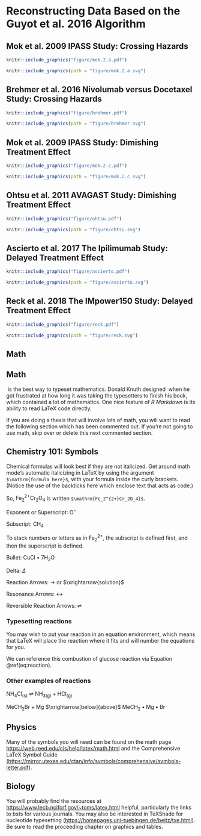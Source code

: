 # Reconstructing Data Based on the Guyot et al. 2016 Algorithm {#math-sci}

<!-- Required to number equations in HTML files -->
<script type="text/x-mathjax-config">
MathJax.Hub.Config({
  TeX: { equationNumbers: { autoNumber: "AMS" } }
});
</script>

## Mok et al. 2009 IPASS Study: Crossing Hazards

```r
knitr::include_graphics("figure/mok.2.a.pdf")
```

```r
knitr::include_graphics(path = "figure/mok.2.a.svg")
```

\clearpage 

## Brehmer et al. 2016 Nivolumab versus Docetaxel Study: Crossing Hazards

```r
knitr::include_graphics("figure/brehmer.pdf")
```

```r
knitr::include_graphics(path = "figure/brehmer.svg")
```

\clearpage 

## Mok et al. 2009 IPASS Study: Dimishing Treatment Effect

```r
knitr::include_graphics("figure/mok.2.c.pdf")
```

```r
knitr::include_graphics(path = "figure/mok.2.c.svg")
```

\clearpage 

## Ohtsu et al. 2011 AVAGAST Study: Dimishing Treatment Effect

```r
knitr::include_graphics("figure/ohtsu.pdf")
```

```r
knitr::include_graphics(path = "figure/ohtsu.svg")
```

\clearpage 

## Ascierto et al. 2017 The Ipilimumab Study: Delayed Treatment Effect

```r
knitr::include_graphics("figure/ascierto.pdf")
```

```r
knitr::include_graphics(path = "figure/ascierto.svg")
```

\clearpage 

## Reck et al. 2018 The IMpower150 Study: Delayed Treatment Effect

```r
knitr::include_graphics("figure/reck.pdf")
```

```r
knitr::include_graphics(path = "figure/reck.svg")
```

## Math

## Math

\TeX\ is the best way to typeset mathematics. Donald Knuth designed \TeX\ when he got frustrated at how long it was taking the typesetters to finish his book, which contained a lot of mathematics.  One nice feature of _R Markdown_ is its ability to read LaTeX code directly.

If you are doing a thesis that will involve lots of math, you will want to read the following section which has been commented out. If you're not going to use math, skip over or delete this next commented section.


<!-- MATH and PHYSICS majors: Uncomment the following section -->
<!--
$$\sum_{j=1}^n (\delta\theta_j)^2 \leq {{\beta_i^2}\over{\delta_i^2 + \rho_i^2}}
\left[ 2\rho_i^2 + {\delta_i^2\beta_i^2\over{\delta_i^2 + \rho_i^2}} \right] \equiv \omega_i^2
$$

From Informational Dynamics, we have the following (Dave Braden):

After _n_ such encounters the posterior density for $\theta$ is

$$
\pi(\theta|X_1< y_1,\dots,X_n<y_n) \varpropto \pi(\theta) \prod_{i=1}^n\int_{-\infty}^{y_i}
   \exp\left(-{(x-\theta)^2\over{2\sigma^2}}\right)\ dx
$$

Another equation:

$$\det\left|\,\begin{matrix}%
c_0&c_1\hfill&c_2\hfill&\ldots&c_n\hfill\cr
c_1&c_2\hfill&c_3\hfill&\ldots&c_{n+1}\hfill\cr
c_2&c_3\hfill&c_4\hfill&\ldots&c_{n+2}\hfill\cr
\,\vdots\hfill&\,\vdots\hfill&
  \,\vdots\hfill&&\,\vdots\hfill\cr
c_n&c_{n+1}\hfill&c_{n+2}\hfill&\ldots&c_{2n}\hfill\cr
\end{matrix}\right|>0$$


Lapidus and Pindar, Numerical Solution of Partial Differential Equations in Science and
Engineering.  Page 54

$$
\int_t\left\{\sum_{j=1}^3 T_j \left({d\phi_j\over dt}+k\phi_j\right)-kT_e\right\}w_i(t)\ dt=0,
   \qquad\quad i=1,2,3.
$$

L\&P  Galerkin method weighting functions.  Page 55

$$
\sum_{j=1}^3 T_j\int_0^1\left\{{d\phi_j\over dt} + k\phi_j\right\} \phi_i\ dt
   = \int_{0}^1k\,T_e\phi_idt, \qquad i=1,2,3 $$

Another L\&P (p145)

$$
\int_{-1}^1\!\int_{-1}^1\!\int_{-1}^1 f\big(\xi,\eta,\zeta\big)
   = \sum_{k=1}^n\sum_{j=1}^n\sum_{i=1}^n w_i w_j w_k f\big( \xi,\eta,\zeta\big).
$$

Another L\&P (p126)

$$
\int_{A_e} (\,\cdot\,) dx dy = \int_{-1}^1\!\int_{-1}^1 (\,\cdot\,) \det[J] d\xi d\eta.
$$
-->

## Chemistry 101: Symbols

Chemical formulas will look best if they are not italicized. Get around math mode's automatic italicizing in LaTeX by using the argument `$\mathrm{formula here}$`, with your formula inside the curly brackets.  (Notice the use of the backticks here which enclose text that acts as code.)

So, $\mathrm{Fe_2^{2+}Cr_2O_4}$ is written `$\mathrm{Fe_2^{2+}Cr_2O_4}$`.

<!--
The \noindent command below does what you'd expect:  it forces the current line/paragraph to not indent. This was done here to match the format of the LaTeX thesis PDF.
-->

\noindent Exponent or Superscript: $\mathrm{O^-}$

\noindent Subscript: $\mathrm{CH_4}$

To stack numbers or letters as in $\mathrm{Fe_2^{2+}}$, the subscript is defined first, and then the superscript is defined.

\noindent Bullet: CuCl $\bullet$ $\mathrm{7H_{2}O}$


\noindent Delta: $\Delta$

\noindent Reaction Arrows: $\longrightarrow$ or  $\xrightarrow{solution}$

\noindent Resonance Arrows: $\leftrightarrow$

\noindent Reversible Reaction Arrows: $\rightleftharpoons$

### Typesetting reactions

You may wish to put your reaction in an equation environment, which means that LaTeX will place the reaction where it fits and will number the equations for you. 

\begin{equation}
  \mathrm{C_6H_{12}O_6  + 6O_2} \longrightarrow \mathrm{6CO_2 + 6H_2O}
  (\#eq:reaction)
\end{equation}

We can reference this combustion of glucose reaction via Equation \@ref(eq:reaction).

### Other examples of reactions

$\mathrm{NH_4Cl_{(s)}}$ $\rightleftharpoons$ $\mathrm{NH_{3(g)}+HCl_{(g)}}$

\noindent $\mathrm{MeCH_2Br + Mg}$ $\xrightarrow[below]{above}$ $\mathrm{MeCH_2\bullet Mg \bullet Br}$

## Physics

Many of the symbols you will need can be found on the math page <https://web.reed.edu/cis/help/latex/math.html> and the Comprehensive LaTeX Symbol Guide (<https://mirror.utexas.edu/ctan/info/symbols/comprehensive/symbols-letter.pdf>).

## Biology

You will probably find the resources at <https://www.lecb.ncifcrf.gov/~toms/latex.html> helpful, particularly the links to bsts for various journals. You may also be interested in TeXShade for nucleotide typesetting (<https://homepages.uni-tuebingen.de/beitz/txe.html>).  Be sure to read the proceeding chapter on graphics and tables.

